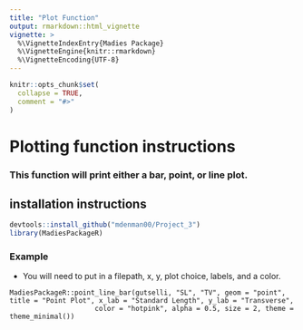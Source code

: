 ```yaml
---
title: "Plot Function"
output: rmarkdown::html_vignette
vignette: >
  %\VignetteIndexEntry{Madies Package}
  %\VignetteEngine{knitr::rmarkdown}
  %\VignetteEncoding{UTF-8}
---
```


```r
knitr::opts_chunk$set(
  collapse = TRUE,
  comment = "#>"
)
```

# Plotting function instructions

### This function will print either a bar, point, or line plot. 

## installation instructions
```r
devtools::install_github("mdenman00/Project_3")
library(MadiesPackageR)
```

### Example
+ You will need to put in a filepath, x, y, plot choice, labels, and a color.  

```
MadiesPackageR::point_line_bar(gutselli, "SL", "TV", geom = "point", title = "Point Plot", x_lab = "Standard Length", y_lab = "Transverse",
                     color = "hotpink", alpha = 0.5, size = 2, theme = theme_minimal())
```


